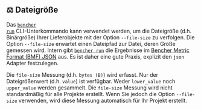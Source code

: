 
## ⚖️ Dateigröße

Das <code><a href="/de/docs/explanation/bencher-run/">bencher run</a></code> CLI-Unterkommando
kann verwendet werden, um die Dateigröße (d.h. Binärgröße) Ihrer Lieferobjekte mit der Option `--file-size` zu verfolgen.
Die Option `--file-size` erwartet einen Dateipfad zur Datei, deren Größe gemessen wird.
Intern gibt <code><a href="/de/docs/explanation/bencher-run/">bencher run</a></code>
die Ergebnisse im [Bencher Metric Format (BMF) JSON][json] aus.
Es ist daher eine gute Praxis, explizit den `json` Adapter festzulegen.

<FileSizeCode />

Die `file-size` Messung (d.h. `bytes (B)`) wird erfasst.
Nur der Dateigrößenwert (d.h. `value`) ist verfügbar.
Weder `lower_value` noch `upper_value` werden gesammelt.
Die `file-size` Messung wird nicht standardmäßig für alle Projekte erstellt.
Wenn Sie jedoch die Option `--file-size` verwenden, wird diese Messung automatisch für Ihr Projekt erstellt.

[json]: #-json